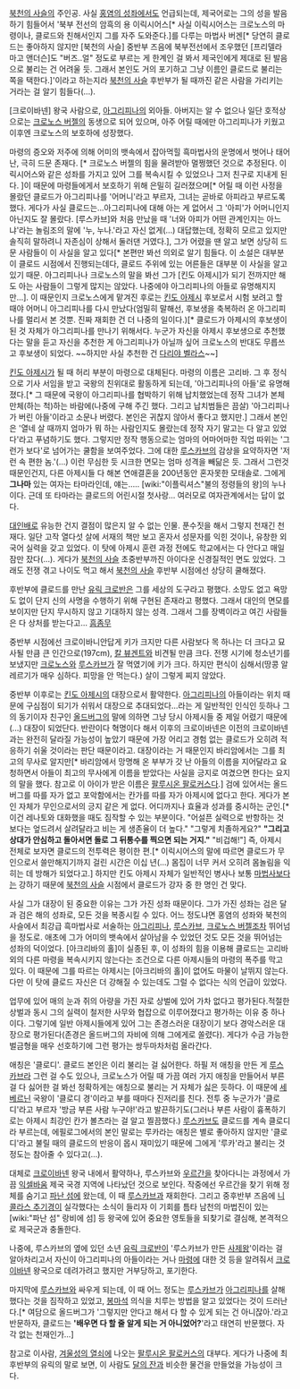 [[북천의 사슬]]의 주인공. 사실 [[홍염의 성좌]]에서도 언급되는데, 제국어로는 그의 성을 발음하기 힘들어서 '북부 전선의 암흑의 용 이릭시어스[* 사실 이릭시어스는 크로노스의 마령이나, 클로드와 친해서인지 그를 자주 도와준다.]를 다루는 마법사 버겐[* 당연히 클로드는 좋아하지 않지만 [북천의 사슬] 중반부 즈음에 북부전선에서 조우했던 [프리델라 마고 앤더슨]도 "버즈..얼" 정도로 부르는 게 한계인 걸 봐서 제국인에게 제대로 된 발음으로 불리는 건 어려울 듯. 그래서 본인도 거의 포기하고 그냥 이름인 클로드로 불리는 쪽을 택한다.]'이라고 하는지라 [[북천의 사슬]] 후반부가 될 때까진 같은 사람을 가리키는 거라는 걸 알기 힘들다(...).

[크로이바넨] 왕국 사람으로, [[아그리피나]]의 외아들. 아버지는 알 수 없으나 일단 호적상으로는 [[크로노스 버젤]]의 동생으로 되어 있으며, 아주 어릴 때에만 아그리피나가 키웠고 이후엔 크로노스의 보호하에 성장했다.

마령의 증오와 저주에 의해 어미의 뱃속에서 잡아먹힐 흑마법사의 운명에서 벗어나 태어난, 극히 드문 존재다. [* 크로노스 버젤의 힘을 물려받아 멀쩡했던 것으로 추정된다. 이릭시어스와 같은 성좌를 가지고 있어 그를 복속시킬 수 있었으나 그저 친구로 지내게 된다. ]이 때문에 마령들에게서 보호하기 위해 은밀히 길러졌으며[* 어릴 때 이런 사정을 몰랐던 클로드가 아그리피나를 '어머니'라고 부르자, 그녀는 곧바로 아피라고 부르도록 했다. 게다가 사실 클로드는...아그리피나에 대해 아는 게 없어서 그 '아피'가 어머니인지 아닌지도 잘 몰랐다. [루스카브]와 처음 만났을 때 '너와 아피가 어떤 관계인지는 아느냐'라는 놀림조의 말에 '누, 누나.'라고 자신 없게(...) 대답했는데, 정확히 모르고 있지만 솔직히 말하려니 자존심이 상해서 둘러댄 거였다.], 그가 어렸을 땐 알고 보면 상당히 드문 사람들이 이 사실을 알고 있다[* 본편만 봐선 의외로 알기 힘들다. 이 소설은 대부분이 클로드 시점에서 진행되는데다, 클로드 주위에 있는 어른들은 대부분 이 사실을 알고 있기 때문. 아그리피나나 크로노스의 말을 봐선 그가 [킨도 아제시]가 되기 전까지만 해도 아는 사람들이 그렇게 많지는 않았다. 나중에야 아그리피나의 아들로 유명해지지만...]. 이 때문인지 크로노스에게 맡겨진 후로는 [[킨도 아제시]] 후보로서 시험 보려고 할 때야 어머니 아그리피나를 다시 만났다(엄밀히 말해선, 후보생을 축복하러 온 아그리피나를 멀리서 본 것뿐. 진짜 재회한 건 더 나중의 일이다.)[* 클로드가 아제시의 후보생이 된 것 자체가 아그리피나를 만나기 위해서다. 누군가 자신을 아제시 후보생으로 추천했다는 말을 듣고 자신을 추천한 게 아그리피나가 아닐까 싶어 크로노스의 반대도 무릅쓰고 후보생이 되었다. ~~하지만 사실 추천한 건 [[다리야 벨라스]]~~]

[[킨도 아제시]]가 될 때 허리 부분이 마령으로 대체된다. 마령의 이름은 고리바. 그 후 정식으로 기사 서임을 받고 국왕의 친위대로 활동하게 되는데, '아그리피나의 아들'로 유명해졌다.[* 그 때문에 국왕이 아그리피나를 협박하기 위해 납치했었는데 정작 그녀가 본체만체(하는 척)하는 바람에(나중에 구해 주긴 했다. 그리고 납치범들은 끔살) '아그리피나가 버린 아들'이라고 소문나 버렸다. 본인은 귀찮지 않아서 좋다고 했지만.] 그래서 본인은 '열네 살 때까지 엄마가 뭐 하는 사람인지도 몰랐는데 정작 자기 말고는 다 알고 있었다'라고 푸념하기도 했다. 그렇지만 정작 행동으로는 엄마의 어마어마한 직업 따위는 '그런가 보다'로 넘어가는 쿨함을 보여주었다. 그에 대한 [[루스카브]]의 감상을 요약하자면 '저런 속 편한 놈.'(...) 이런 무심한 듯 시크한 면모는 엄마 성격을 빼닮은 듯. 그래서 그런것 때문인건지, 다른 아제시들 다 해본 연애결혼을 200년동안 혼자못한 모태솔로. 그에게 '''그나마''' 있는 여자는 타마라인데, 얘는..... [wiki:"이플릭셔스"불의 정령들의 왕]의 누나이다. 근데 또 타마라는 클로드의 어린시절 첫사랑... 여러모로 여자관계에서는 답이 없다. 

[[대인배]]로 유능한 건지 결점이 많은지 알 수 없는 인물. 푼수짓을 해서 그렇지 천재긴 천재다. 일단 고작 열다섯 살에 서재의 책만 보고 혼자서 성문자를 익힌 것이나, 유창한 외국어 실력을 갖고 있었다. 이 탓에 아제시 훈련 과정 전에도 학교에서는 다 안다고 매일 잠만 잤다(...). 게다가 [[북천의 사슬]] 초중반부까진 아이다운 신경질적인 면도 있었다. 그래도 전쟁 겪고 나이도 먹고 해서 [[북천의 사슬]] 후반부 시점에선 상당히 쿨해졌다.

후반부에 클로드를 만난 [[유릭 크로반]]은 그를 세상의 도구라고 평했다. 소망도 없고 욕망도 없이 단지 신의 사명을 수행하기 위해 구현된 존재라고 평했다. 그래서 대인의 면모를 보이지만 단지 무시하지 않고 기대하지 않는 성격. 그래서 그를 장벽이라고 여긴 사람들은 다 상처를 받는다고... [[흠좀무]]

중반부 시점에선 크로이바니안답게 키가 크지만 다른 사람보다 목 하나는 더 크다고 묘사될 만큼 큰 인간으로(197cm), [[칼 뷰겐트]]와 비견될 만큼 크다. 전쟁 시기에 청소년기를 보냈지만 [[크로노스]]와 [[루스카브]]가 잘 먹였기에 키가 크다. 하지만 편식이 심해서(땅콩 알레르기가 매우 심하다. 피망을 안 먹는다.) 살이 그렇게 찌지 않았다. 

중반부 이후로는 [[킨도 아제시]]의 대장으로서 활약한다. [[아그리피나]]의 아들이라는 위치 때문에 구심점이 되기가 쉬워서 대장으로 추대되었다...라는 게 일반적인 인식인 듯하나 그의 동기이자 친구인 [[올드버그]]의 말에 의하면 그냥 당시 아제시들 중 제일 어렸기 때문에(...) 대장이 되었단다. 반란이다 혁명이다 해서 이후의 크로이바넨은 이전의 크로이바넨과는 완전히 달라질 가능성이 높았기 때문에 가장 어리고 경험 없는 클로드가 오히려 적응하기 쉬울 것이라는 판단 때문이라고. 대장이라는 거 때문인지 바리암에서는 그를 최고의 무사로 알지만[* 바리암에서 망명해 온 부부가 갓 난 아들의 이름을 지어달라고 요청하면서 아들이 최고의 무사에게 이름을 받았다는 사실을 긍지로 여겼으면 한다는 요지의 말을 했다. 참고로 이 아이가 받은 이름은 [[팔루시온 팔로커스]]다.] 검에 있어서는 올드버그를 따를 자가 없고 포악함에서는 칸가를 따를 자가 아제시에 없다고 한다. 게다가 본인 자체가 무인으로서의 긍지 같은 게 없다. 어디까지나 효율과 성과를 중시하는 군인.[* 이건 레나토와 대화했을 때도 짐작할 수 있는 부분이다. "어설픈 실력으로 반항하는 것보다는 엎드려서 살려달라고 비는 게 생존율이 더 높다." "그렇게 치졸하게요?" '''"그리고 상대가 안심하고 돌아서면 돌로 그 뒤통수를 찍으면 되는 거지."''' "비겁해!"]
즉, 아제시 전체로 보자면 클로드의 전투력은 평이한 편.[* 이릭시어스의 말에 따르면 클로드가 무인으로서 쓸만해지기까지 걸린 시간은 이십 년(...) 몸집이 너무 커서 오히려 몸놀림을 익히는 데 방해가 되었다고.] 하지만 킨도 아제시 자체가 일반적인 병사나 보통 [[마법사]]보다는 강하기 때문에 [[북천의 사슬]] 시점에서 클로드가 강자 중 한 명인 건 맞다.

사실 그가 대장이 된 중요한 이유는 그가 가진 성좌 때문이다. 그가 가진 성좌는 검은 달과 검은 해의 성좌로, 모든 것을 복종시킬 수 있다. 어느 정도냐면 홍염의 성좌와 북천의 사슬에서 최강급 흑마법사로 서술하는 [[아그리피나]], [[루스카브]], [[크로노스 버젤]]조차 뛰어넘을 정도로. 애초에 그가 어미의 뱃속에서 살아남을 수 있었던 것도 모든 것을 뛰어넘는 성좌의 덕이었다. [아크리바의 홀]이 실종된 후, 이 성좌의 힘을 이용해 클로드는 고리바 외의 다른 마령을 복속시키지 않는다는 조건으로 다른 아제시들의 마령의 폭주를 막고 있다. 이 때문에 그를 따르는 아제시는 [아크리바의 홀]이 없어도 마물이 날뛰지 않는다. 다만 이 탓에 클로드 자신은 더 강해질 수 있는데도 그럴 수 없다는 식의 언급이 있었다.
 
업무에 있어 매의 눈과 쥐의 아량을 가진 자로 상벌에 있어 가차 없다고 평가된다.적절한 상벌과 동시 그의 실력이 철저한 사무와 협잡으로 이루어졌다고 평가하는 이유 중 하나이다. 그렇기에 일반 아제시들에게 있어 그는 존경스러운 대장이기 보다 경악스러운 대장으로 평가된다(존경은 올드버그의 자비에 의해 그에게로 쏠렸다). 게다가 수금 가능한 벌금형을 매우 선호하기에 그런 평가는 쌍두마차처럼 올라간다.

애칭은 '클로디'. 클로드 본인은 이리 불리는 걸 싫어한다. 하필 저 애칭을 만든 게 [[루스카브]]라 그런 걸 수도 있으나, 크로노스가 어릴 때 가끔 여러 가지 애칭을 만들어서 부른 걸 다 싫어한 걸 봐선 정확하게는 애칭으로 불리는 거 자체가 싫은 듯하다. 이 때문에 [[세베르닌]] 국왕이 '클로디 경'이라고 부를 때마다 진저리를 친다. 전투 중 누군가가 '클로디'라고 부르자 '방금 부른 사람 누구야!'라고 발끈하기도(그러나 부른 사람이 흉폭하기로는 아제시 최강인 칸가 볼츠라는 걸 알고 찔끔했다.) [[루스카브]]도 클로드를 계속 클로디라 부르는데, 에필로그에서의 본인 말로는 루카라는 애칭은 별로 좋아하지 않지만 '클로디'라고 불릴 때의 클로드의 반응이 몹시 재미있기 때문에 그에게 '루카'라고 불리는 것 정도는 참아줄 수 있다고(...).

대체로 [[크로이바넨]] 왕국 내에서 활약하나, 루스카브와 [[우르간]]을 찾아다니는 과정에서 가끔 [[익셀바움]] 제국 국경 지역에 나타났던 것으로 보인다. 작중에선 우르간을 찾기 위해 정체를 숨기고 [[파난 섬]]에 왔는데, 이 때 [[루스카브]]과 재회한다. 그리고 중후반부 즈음에 [[니콜라스 추기경]]이 실각했다는 소식이 들리자 이 기회를 틈타 남천의 마법진이 있는 [wiki:"파난 섬" 랑비에 섬] 등 왕국에 있어 중요한 영토들을 되찾기로 결심해, 본격적으로 제국군과 충돌한다. 

나중에, 루스카브의 옆에 있던 소년 [[유릭 크로반]]이 '루스카브가 만든 [[사제왕]]'이라는 걸 알아차리고서 자신이 아그리피나의 아들이라는 거나 [[마령]]에 대한 것 등을 알려줘서 [[크로이바넨]] 왕국으로 데려가려고 했지만 거부당하고, 포기한다.

마지막에 [[루스카브]]와 싸우게 되는데, 이 때 어느 정도는 [[루스카브]]가 [[아그리피나]]를 살해했다는 것을 짐작하고 있었고, [[봉마석]] 의식을 치루는 방법을 알고 있었다는 것이 드러난다.[* 여담으로 올드버그가 '그렇지만 안다고 해서 다 할 수 있게 되는 건 아니잖아.'라고 반문하자, 클로드는 ''''배우면 다 할 줄 알게 되는 거 아니었어?''''라고 태연히 반문했다. 자각 없는 천재인가...]

참고로 이사람, [[겨울성의 열쇠]]에 나오는 [[팔루시온 팔로커스]]의 대부다. 게다가 나중에 최후반부의 유릭의 말로 보면, 이 사람도 [[달의 잔]]과 비슷한 물건을 만들었을 가능성이 크다.
